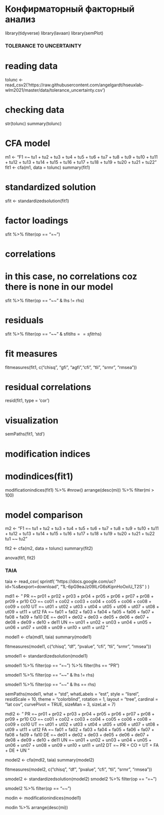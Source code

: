 # Конфирматорный факторный анализ

library(tidyverse)
library(lavaan)
library(semPlot)

### TOLERANCE TO UNCERTAINTY

# reading data
tolunc <- read_csv2('https://raw.githubusercontent.com/angelgardt/hseuxlab-wlm2021/master/data/tolerance_uncertainty.csv')

# checking data
str(tolunc)
summary(tolunc)

# CFA model
m1 <- "F1 =~ tu1 + tu2 + tu3 + tu4 + tu5 + tu6 + tu7 + tu8 + tu9 + tu10 + tu11 + tu12 + tu13 + tu14 + tu15 + tu16 + tu17 + tu18 + tu19 + tu20 + tu21 + tu22"
fit1 <- cfa(m1, data = tolunc)
summary(fit1)

# standardized solution
sfit <- standardizedsolution(fit1)

# factor loadings
sfit %>% 
  filter(op == "=~")

# correlations
# in this case, no correlations coz there is none in our model
sfit %>% 
  filter(op == "~~" & lhs != rhs)

# residuals
sfit %>% 
  filter(op == "~~" & sfit$lhs == sfit$rhs)

# fit measures
fitmeasures(fit1,
            c("chisq", "gfi", "agfi","cfi", "tli", "srmr", "rmsea"))

# residual correlations
resid(fit1, type = 'cor')

# visualization
semPaths(fit1, 'std')

# modification indices
# modindices(fit1)
modificationindices(fit1) %>% #nrow()
  arrange(desc(mi)) %>% 
  filter(mi > 100)


# model comparison
m2 <- "F1 =~ tu1 + tu2 + tu3 + tu4 + tu5 + tu6 + tu7 + tu8 + tu9 + tu10 + tu11 + tu12 + tu13 + tu14 + tu15 + tu16 + tu17 + tu18 + tu19 + tu20 + tu21 + tu22
tu1 ~~ tu2"

fit2 <- cfa(m2, data = tolunc)
summary(fit2)

anova(fit1, fit2)



### TAIA

taia <- read_csv(
  sprintf(
    "https://docs.google.com/uc?id=%s&export=download",
    "1L-6pG9eaJz09ILrG6sKipnHoOxiU_T2S"
  )
)

mdl1 <- "
PR =~ pr01 + pr02 + pr03 + pr04 + pr05 + pr06 + pr07 + pr08 + pr09 + pr10
CO =~ co01 + co02 + co03 + co04 + co05 + co06 + co08 + co09 + co10
UT =~ ut01 + ut02 + ut03 + ut04 + ut05 + ut06 + ut07 + ut08 + ut09 + ut11 + ut12
FA =~ fa01 + fa02 + fa03 + fa04 + fa05 + fa06 + fa07 + fa08 + fa09 + fa10
DE =~ de01 + de02 + de03 + de05 + de06 + de07 + de08 + de09 + de10 + de11
UN =~ un01 + un02 + un03 + un04 + un05 + un06 + un07 + un08 + un09 + un10 + un11 + un12
"

model1 <- cfa(mdl1, taia)
summary(model1)

fitmeasures(model1,
            c("chisq", "df", "pvalue",
              "cfi", "tli", "srmr", "rmsea"))

smodel1 <- standardizedsolution(model1)

smodel1 %>%
  filter(op == "=~") %>% 
  filter(lhs == "PR")

smodel1 %>%
  filter(op == "~~" & lhs != rhs)

smodel1 %>%
  filter(op == "~~" & lhs == rhs)

semPaths(model1,
         what = "std",
         whatLabels = "est",
         style = "lisrel",
         residScale = 10,
         theme = "colorblind",
         rotation = 1,
         layout = "tree",
         cardinal = "lat cov",
         curvePivot = TRUE,
         sizeMan = 3,
         sizeLat = 7)


mdl2 <- "
PR =~ pr01 + pr02 + pr03 + pr04 + pr05 + pr06 + pr07 + pr08 + pr09 + pr10
CO =~ co01 + co02 + co03 + co04 + co05 + co06 + co08 + co09 + co10
UT =~ ut01 + ut02 + ut03 + ut04 + ut05 + ut06 + ut07 + ut08 + ut09 + ut11 + ut12
FA =~ fa01 + fa02 + fa03 + fa04 + fa05 + fa06 + fa07 + fa08 + fa09 + fa10
DE =~ de01 + de02 + de03 + de05 + de06 + de07 + de08 + de09 + de10 + de11
UN =~ un01 + un02 + un03 + un04 + un05 + un06 + un07 + un08 + un09 + un10 + un11 + un12
DT =~ PR + CO + UT + FA + DE + UN
"

model2 <- cfa(mdl2, taia)
summary(model2)

fitmeasures(model2,
            c("chisq", "df", "pvalue",
              "cfi", "tli", "srmr", "rmsea"))

smodel2 <- standardizedsolution(model2)
smodel2 %>% 
  filter(op == "=~")

smodel2 %>% 
  filter(op == "~~")

modin <- modificationindices(model1)

modin %>% 
  arrange(desc(mi))

